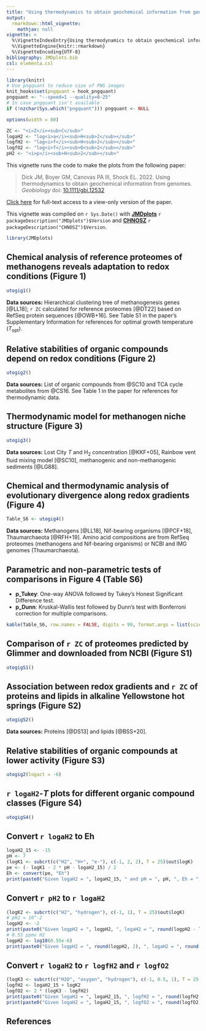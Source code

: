 ```yaml
---
title: "Using thermodynamics to obtain geochemical information from genomes (2022)"
output: 
  rmarkdown::html_vignette:
    mathjax: null
vignette: >
  %\VignetteIndexEntry{Using thermodynamics to obtain geochemical information from genomes (2022)}
  %\VignetteEngine{knitr::rmarkdown}
  %\VignetteEncoding{UTF-8}
bibliography: JMDplots.bib
csl: elementa.csl
---
```


<style>
/* https://gomakethings.com/how-to-break-an-image-out-of-its-parent-container-with-css/ */
@media (min-width: 700px) {
  .full-width {
    left: 50%;
    margin-left: -50vw;
    margin-right: -50vw;
    max-width: 100vw;
    position: relative;
    right: 50%;
    width: 100vw;
  }
}
@media (min-width: 900px) {
  .full-width {
    left: 50vw; /* fallback if needed */
    left: calc(50vw - 100px);
    width: 900px;
    position: relative;
  }
}
</style>

```r
library(knitr)
# Use pngquant to reduce size of PNG images
knit_hooks$set(pngquant = hook_pngquant)
pngquant <- "--speed=1 --quality=0-25"
# In case pngquant isn't available
if (!nzchar(Sys.which("pngquant"))) pngquant <- NULL 
```

```r
options(width = 80)
```

```r
ZC <- "<i>Z</i><sub>C</sub>"
logaH2 <- "log<i>a</i><sub>H<sub>2</sub></sub>"
logfH2 <- "log<i>f</i><sub>H<sub>2</sub></sub>"
logfO2 <- "log<i>f</i><sub>O<sub>2</sub></sub>"
pH2 <- "<i>p</i><sub>H<sub>2</sub></sub>"
```

This vignette runs the code to make the plots from the following paper:

> Dick JM, Boyer GM, Canovas PA III, Shock EL. 2022. Using thermodynamics to obtain geochemical information from genomes. *Geobiology* doi: [10.1111/gbi.12532](https://doi.org/10.1111/gbi.12532)

[Click here](https://onlinelibrary.wiley.com/share/author/Q9GIUWDD4K8NQ4IDJK4C?target=10.1111/gbi.12532) for full-text access to a view-only version of the paper.

This vignette was compiled on `r Sys.Date()` with **[JMDplots](https://github.com/jedick/JMDplots)** `r packageDescription("JMDplots")$Version` and **[CHNOSZ](http://chnosz.net)** `r packageDescription("CHNOSZ")$Version`.

```r
library(JMDplots)
```

## Chemical analysis of reference proteomes of methanogens reveals adaptation to redox conditions (Figure 1)
```r
utogig1()
```

**Data sources:** Hierarchical clustering tree of methanogenesis genes [@LL18]; `r ZC` calculated for reference proteomes [@DT22] based on RefSeq protein sequences [@OWB+16]. See Table S1 in the paper's Supplementary Information for references for optimal growth temperature (*T*~opt~).

## Relative stabilities of organic compounds depend on redox conditions (Figure 2)
```r
utogig2()
```

**Data sources:** List of organic compounds from @SC10 and TCA cycle metabolites from @CS16. See Table 1 in the paper for references for thermodynamic data.

## Thermodynamic model for methanogen niche structure (Figure 3)
```r
utogig3()
```

**Data sources:** Lost City *T* and H~2~ concentration [@KKF+05], Rainbow vent fluid mixing model [@SC10], methanogenic and non-methanogenic sediments [@LG88].

## Chemical and thermodynamic analysis of evolutionary divergence along redox gradients (Figure 4)
```r
Table_S6 <- utogig4()
```

**Data sources:** Methanogens [@LL18], Nif-bearing organisms [@PCF+18], Thaumarchaeota [@RFH+19]. Amino acid compositions are from RefSeq proteomes (methanogens and Nif-bearing organisms) or NCBI and IMG genomes (Thaumarchaeota).

## Parametric and non-parametric tests of comparisons in Figure 4 (Table S6)
- **p_Tukey**: One-way ANOVA followed by Tukey's Honest Significant Difference test.
- **p_Dunn**: Kruskal-Wallis test followed by Dunn's test with Bonferroni correction for multiple comparisons.
```r
kable(Table_S6, row.names = FALSE, digits = 99, format.args = list(scientific = TRUE))
```

## Comparison of `r ZC` of proteomes predicted by Glimmer and downloaded from NCBI (Figure S1)
```r
utogigS1()
```

## Association between redox gradients and `r ZC` of proteins and lipids in alkaline Yellowstone hot springs (Figure S2)
```r
utogigS2()
```

**Data sources:** Proteins [@DS13] and lipids [@BSS+20].

## Relative stabilities of organic compounds at lower activity (Figure S3)
```r
utogig2(logact = -6)
```

## `r logaH2`-*T* plots for different organic compound classes (Figure S4)
```r
utogigS4()
```

## Convert `r logaH2` to Eh
```r
logaH2_15 <- -15
pH <- 7
(logK1 <- subcrt(c("H2", "H+", "e-"), c(-1, 2, 2), T = 25)$out$logK)
pe <- (- logK1 - 2 * pH - logaH2_15) / 2
Eh <- convert(pe, "Eh")
print(paste0("Given logaH2 = ", logaH2_15, " and pH = ", pH, ", Eh = ", round(1000 * Eh), " mV at equilibrium"))
```

## Convert `r pH2` to `r logaH2`
```r
(logK2 <- subcrt(c("H2", "hydrogen"), c(-1, 1), T = 25)$out$logK)
# pH2 = 10^-2
logpH2 <- -2
print(paste0("Given logpH2 = ", logpH2, ", logaH2 = ", round(logpH2 - logK2, 1), " at equilibrium"))
# 0.55 ppmv H2
logpH2 <- log10(0.55e-6)
print(paste0("Given logpH2 = ", round(logpH2, 2), ", logaH2 = ", round(logpH2 - logK2, 1), " at equilibrium"))
```

## Convert `r logaH2` to `r logfH2` and `r logfO2`
```r
(logK3 <- subcrt(c("H2O", "oxygen", "hydrogen"), c(-1, 0.5, 1), T = 25)$out$logK)
logfH2 <- logaH2_15 + logK2
logfO2 <- 2 * (logK3 - logfH2)
print(paste0("Given logaH2 = ", logaH2_15, ", logfH2 = ", round(logfH2, 1), " at equilibrium"))
print(paste0("Given logaH2 = ", logaH2_15, ", logfO2 = ", round(logfO2, 1), " at equilibrium"))
```

## References
